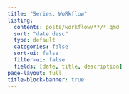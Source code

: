 ```yaml
---
title: "Series: WoRkflow"
listing:
  contents: posts/workflow/**/*.qmd
  sort: "date desc"
  type: default
  categories: false
  sort-ui: false
  filter-ui: false
  fields: [date, title, description]
page-layout: full
title-block-banner: true
---
```

